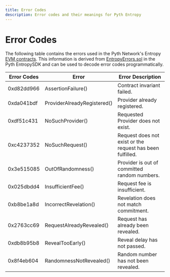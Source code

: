 ```yaml
---
title: Error Codes
description: Error codes and their meanings for Pyth Entropy
---
```


# Error Codes

The following table contains the errors used in the Pyth Network's Entropy [EVM contracts](https://github.com/pyth-network/pyth-crosschain/blob/d290f4ec47a73636cf77711f5f68c3455bb8a8ca/target_chains/ethereum/contracts/contracts/entropy/Entropy.sol).
This information is derived from [EntropyErrors.sol](https://github.com/pyth-network/pyth-crosschain/blob/d290f4ec47a73636cf77711f5f68c3455bb8a8ca/target_chains/ethereum/entropy_sdk/solidity/EntropyErrors.sol)
in the Pyth EntropySDK and can be used to decode error codes programmatically.

| Error Codes | Error                       | Error Description                                         |
| ----------- | --------------------------- | --------------------------------------------------------- |
| 0xd82dd966  | AssertionFailure()          | Contract invariant failed.                                |
| 0xda041bdf  | ProviderAlreadyRegistered() | Provider already registered.                              |
| 0xdf51c431  | NoSuchProvider()            | Requested Provider does not exist.                        |
| 0xc4237352  | NoSuchRequest()             | Request does not exist or the request has been fulfilled. |
| 0x3e515085  | OutOfRandomness()           | Provider is out of committed random numbers.              |
| 0x025dbdd4  | InsufficientFee()           | Request fee is insufficient.                              |
| 0xb8be1a8d  | IncorrectRevelation()       | Revelation does not match commitment.                     |
| 0x2763cc69  | RequestAlreadyRevealed()    | Request has already been revealed.                        |
| 0xdb8b95b8  | RevealTooEarly()            | Reveal delay has not passed.                              |
| 0x8f4eb604  | RandomnessNotRevealed()     | Random number has not been revealed.                      |
